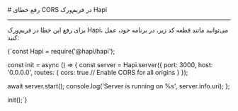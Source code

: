 
<Layout>
# رفع خطای CORS در فریم‌ورک Hapi
<hr className="mb-2" />

برای رفع این خطا در فریم‌ورک Hapi، می‌توانید مانند قطعه کد زیر، در برنامه خود، عمل کنید:
<div className="h-2" />
<div dir='ltr'>
    <Highlight className="js">
        {`const Hapi = require('@hapi/hapi');

const init = async () => {
  const server = Hapi.server({
    port: 3000,
    host: '0.0.0.0',
    routes: {
      cors: true // Enable CORS for all origins
    }
  });


  await server.start();
  console.log('Server is running on %s', server.info.uri);
};

init();`}
    </Highlight>
</div>
<div className="h-2" />


</Layout>